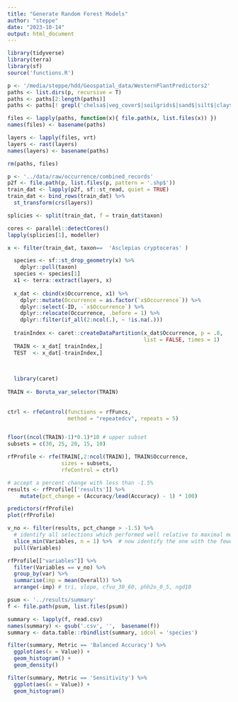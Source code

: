 ```yaml
---
title: "Generate Random Forest Models"
author: "steppe"
date: "2023-10-14"
output: html_document
---
```


```r
library(tidyverse)
library(terra)
library(sf)
source('functions.R')
```

```r

p <- '/media/steppe/hdd/Geospatial_data/WesternPlantPredictors2'
paths <- list.dirs(p, recursive = T)
paths <- paths[2:length(paths)]
paths <- paths[! grepl('chelsa$|veg_cover$|soilgrids$|sand$|silt$|clay$|phh2o$|cfvo$|soc$', paths) ]

files <- lapply(paths, function(x){ file.path(x, list.files(x)) })
names(files) <- basename(paths)

layers <- lapply(files, vrt)
layers <- rast(layers)
names(layers) <- basename(paths)

rm(paths, files)
```

```r
p <- '../data/raw/occurrence/combined_records'
p2f <- file.path(p, list.files(p, pattern = '.shp$'))
train_dat <- lapply(p2f, sf::st_read, quiet = TRUE)
train_dat <- bind_rows(train_dat) %>% 
  st_transform(crs(layers))

splicies <- split(train_dat, f = train_dat$taxon)

cores <- parallel::detectCores()
lapply(splicies[1], modeller)

```


```r
x <- filter(train_dat, taxon==  'Asclepias cryptoceras' )

  species <- sf::st_drop_geometry(x) %>% 
    dplyr::pull(taxon)
  species <- species[1]
  x1 <- terra::extract(layers, x)
  
  x_dat <- cbind(x$Occurrence, x1) %>% 
    dplyr::mutate(Occurrence = as.factor(`x$Occurrence`)) %>% 
    dplyr::select(-ID, -`x$Occurrence`) %>% 
    dplyr::relocate(Occurrence, .before = 1) %>% 
    dplyr::filter(if_all(2:ncol(.), ~ !is.na(.)))
  
  trainIndex <- caret::createDataPartition(x_dat$Occurrence, p = .8, 
                                           list = FALSE, times = 1)
  TRAIN <- x_dat[ trainIndex,]
  TEST  <- x_dat[-trainIndex,]
  
  

  library(caret)
  
TRAIN <- Boruta_var_selector(TRAIN)
  
  
ctrl <- rfeControl(functions = rfFuncs,
                   method = "repeatedcv", repeats = 5)


floor((ncol(TRAIN)-1)*0.1)*10 # upper subset
subsets = c(30, 25, 20, 15, 10)

rfProfile <- rfe(TRAIN[,2:ncol(TRAIN)], TRAIN$Occurrence,
                 sizes = subsets,
                 rfeControl = ctrl)

# accept a percent change with less than -1.5% 
results <- rfProfile[['results']] %>% 
    mutate(pct_change = (Accuracy/lead(Accuracy) - 1) * 100)

predictors(rfProfile)
plot(rfProfile)

v_no <- filter(results, pct_change > -1.5) %>% 
  # identify all selections which performed well relative to maximal model 
  slice_min(Variables, n = 1) %>%  # now identify the one with the fewest variables
  pull(Variables)

rfProfile[["variables"]] %>% 
  filter(Variables == v_no) %>% 
  group_by(var) %>% 
  summarise(imp = mean(Overall)) %>% 
  arrange(-imp) # tri, slope, cfvo_30_60, phh2o_0_5, ngd10

```






```r

psum <- '../results/summary'
f <- file.path(psum, list.files(psum))

summary <- lapply(f, read.csv)
names(summary) <- gsub('.csv', '',  basename(f))
summary <- data.table::rbindlist(summary, idcol = 'species')

filter(summary, Metric == 'Balanced Accuracy') %>% 
  ggplot(aes(x = Value)) + 
  geom_histogram() +
  geom_density() 

filter(summary, Metric == 'Sensitivity') %>% 
  ggplot(aes(x = Value)) + 
  geom_histogram()
```

